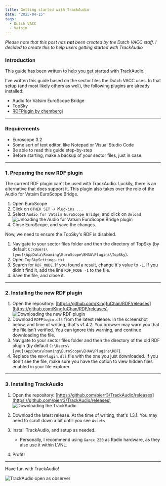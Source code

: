 ```yaml
---
title: Getting started with TrackAudio
date: "2025-04-15"
tags:
  - Dutch VACC
  - Vatsim
---
```


_Please note that this post has **not** been created by the Dutch VACC staff. I decided to create this to help users getting started with TrackAudio_

### Introduction

This guide has been written to help you get started with [TrackAudio](https://github.com/pierr3/TrackAudio).

I've written this guide based on the sector files the Dutch VACC uses. In that setup (and most likely others as well), the following plugins are already installed:

- Audio for Vatsim EuroScope Bridge
- TopSky
- [RDFPlugin by chembergj](https://github.com/chembergj/RDF)

---

### Requirements

- Euroscope 3.2
- Some sort of text editor, like Notepad or Visual Studio Code
- Be able to read this guide step-by-step
- Before starting, make a backup of your sector files, just in case.

---

### 1. Preparing the new RDF plugin

The current RDF plugin can't be used with TrackAudio. Luckily, there is an alternative that does support it. This plugin also takes over the role of the Audio for Vatsim EuroScope Bridge.

1. Open EuroScope
2. Click on `OTHER SET` -> `Plug-ins ...`
3. Select `Audio for Vatsim EuroScope Bridge`, and click on `Unload`
   ![Unloading the Audio for Vatsim EuroScope Bridge plugin](/static/images/2025-04-15-getting-started-with-trackaudio/unload-bridge.png)
4. Close EuroScope, and save the changes.

Now, we need to ensure the TopSky's RDF is disabled.

1. Navigate to your sector files folder and then the directory of TopSky (by default `C:\Users\[you]\AppData\Roaming\EuroScope\EHAA\Plugins\TopSky`).
2. Open `TopSkySettings.txt`
3. Search for `RDF_MODE`. If you found a result, change it's value to `-1`. If you didn't find it, add the line `RDF_MODE -1` to the file.
4. Save the file, and close it.

---

### 2. Installing the new RDF plugin

1. Open the repository: [https://github.com/KingfuChan/RDF/releases](https://github.com/KingfuChan/RDF/releases)
   ![Downloading the new RDF plugin](/static/images/2025-04-15-getting-started-with-trackaudio/download-rdf.png)
2. Download `RDFPlugin.dll` from the latest release. In the screenshot below, and time of writing, that's v1.4.2. You browser may warn you that the file isn't verified. You can ignore this warning, and continue downloading the file.
3. Navigate to your sector files folder and then the directory of the old RDF plugin (by default `C:\Users\[you]\AppData\Roaming\EuroScope\EHAA\Plugins\RDF`).
4. Replace the `RDFPlugin.dll` file with the one you just downloaded. If you don't see the file, make sure you have the option to view hidden files enabled in your file explorer.

---

### 3. Installing TrackAudio

1. Open the repository: [https://github.com/pierr3/TrackAudio/releases](https://github.com/pierr3/TrackAudio/releases)
   ![Downloading the TrackAudio](/static/images/2025-04-15-getting-started-with-trackaudio/download-trackaudio.png)
2. Download the latest release. At the time of writing, that's 1.3.1. You may need to scroll down a bit untill you see `Assets`
3. Install TrackAudio, and setup as needed.

   - Personally, I recommend using `Garex 220` as Radio hardware, as they also use it within LVNL.

4. Profit!

---

Have fun with TrackAudio!

![TrackAudio open as observer](/static/images/2025-04-15-getting-started-with-trackaudio/trackaudio-example.png)
